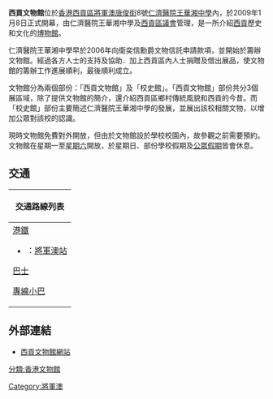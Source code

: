 '''西貢文物館'''位於[[香港|香港]][[西貢區|西貢區]][[將軍澳|將軍澳]][[唐俊街|唐俊街]]8號[[仁濟醫院王華湘中學|仁濟醫院王華湘中學]]內，於2009年1月8日正式開幕，由仁濟醫院王華湘中學及[[西貢區議會|西貢區議會]]管理，是一所介紹[[西貢區|西貢]]歷史和文化的[[博物館|博物館]]。

仁濟醫院王華湘中學早於2006年向衛奕信勳爵文物信託申請款項，並開始於籌辦文物館。經過各方人士的支持及協助．加上西貢區內人士捐贈及借出展品，使文物館的籌辦工作進展順利，最後順利成立。

文物館分為兩個部份：「西貢文物館」及「校史館」。「西貢文物館」部份共分3個展區域，除了提供文物館的簡介，還介紹西貢區鄉村傳統風貌和西貢的今昔。而「校史館」部份主要簡述仁濟醫院王華湘中學的發展，並展出該校相關文物，以增加公眾對該校的認識。

現時文物館免費對外開放，但由於文物館設於學校校園內，故參觀之前需要預約。文物館在星期一至[[星期六|星期六]]開放，於星期日、部份學校假期及[[公眾假期|公眾假期]]皆會休息。

== 交通 ==
{| class="mw-collapsible mw-collapsed wikitable" style="background:white; margin: 0 auto; width: auto;"
! 交通路線列表
|-
|
;[[港鐵|港鐵]]
*{{港鐵路線標誌|TKL}}：[[將軍澳站|將軍澳站]]

;[[香港巴士|巴士]]
{{九龍新界巴士簡單列表|290|290A|296A|296C|296D|296M|796C|796S|796X|797M|798|N293|N796}}
{{大嶼山巴士簡單列表|A29P|E22A|N29}}
{{過海隧道巴士簡單列表|694|N691}}

;[[香港小巴|專線小巴]]
{{新界專線小巴簡單列表|103M|108A|110}}
|}

==外部連結==
*[https://web.archive.org/web/20090424080142/http://www.ychwwsss.edu.hk/skcm/index.htm 西貢文物館網站]

{{香港博物館}}
{{HK-cultsport-stub}}

[[分類:香港文物館|分類:香港文物館]]
[[Category:將軍澳|Category:將軍澳]]